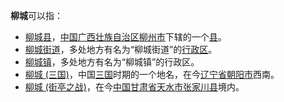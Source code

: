 '''柳城'''可以指：
* [[柳城县|柳城县]]，[[中华人民共和国|中国]][[广西壮族自治区|广西壮族自治区]][[柳州市|柳州市]]下辖的一个[[县|县]]。
* [[柳城街道|柳城街道]]，多处地方有名为“柳城街道”的[[行政区|行政区]]。
* [[柳城镇|柳城镇]]，多处地方有名为“柳城镇”的行政区。
* [[柳城_(三国)|柳城 (三国)]]，中国[[三国|三国]]时期的一个地名，在今[[辽宁省|辽宁省]][[朝阳市|朝阳市]]西南。
* [[柳城_(街亭之战)|柳城 (街亭之战)]]，在今[[张家川县|中国甘肃省天水市张家川县]]境内。
{{disambig|Cat=二字中國地名消歧義}}